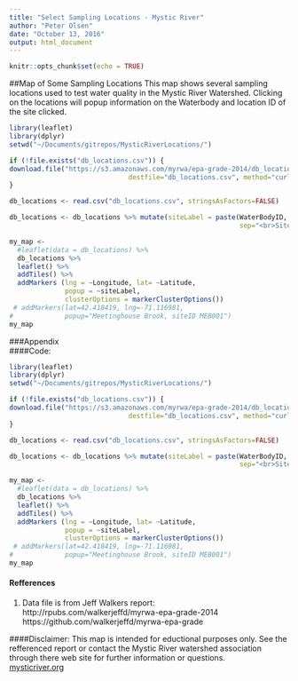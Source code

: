 ```yaml
---
title: "Select Sampling Locations - Mystic River"
author: "Peter Olsen"
date: "October 13, 2016"
output: html_document
---
```


```r
knitr::opts_chunk$set(echo = TRUE)
```

##Map of Some Sampling Locations
This map shows several sampling locations used to test water quality in the Mystic River Watershed.  Clicking on the locations will popup information on the Waterbody and location ID of the site clicked.


```r
library(leaflet)
library(dplyr)
setwd("~/Documents/gitrepos/MysticRiverLocations/")

if (!file.exists("db_locations.csv")) {
download.file("https://s3.amazonaws.com/myrwa/epa-grade-2014/db_locations.csv", 
                              destfile="db_locations.csv", method="curl")
}

db_locations <- read.csv("db_locations.csv", stringsAsFactors=FALSE)

db_locations <- db_locations %>% mutate(siteLabel = paste(WaterBodyID,  ID, 
                                                          sep="<br>Site ID: "))

my_map <- 
  #leaflet(data = db_locations) %>%
  db_locations %>%
  leaflet() %>%
  addTiles() %>%
  addMarkers (lng = ~Longitude, lat= ~Latitude, 
              popup = ~siteLabel,
              clusterOptions = markerClusterOptions())
 # addMarkers(lat=42.418419, lng=-71.116981,
#             popup="Meetinghouse Brook, siteID MEB001")
my_map  
```  
  
###Appendix  
####Code:  
```r
library(leaflet)
library(dplyr)
setwd("~/Documents/gitrepos/MysticRiverLocations/")

if (!file.exists("db_locations.csv")) {
download.file("https://s3.amazonaws.com/myrwa/epa-grade-2014/db_locations.csv", 
                              destfile="db_locations.csv", method="curl")
}

db_locations <- read.csv("db_locations.csv", stringsAsFactors=FALSE)

db_locations <- db_locations %>% mutate(siteLabel = paste(WaterBodyID,  ID, 
                                                          sep="<br>Site ID: "))

my_map <- 
  #leaflet(data = db_locations) %>%
  db_locations %>%
  leaflet() %>%
  addTiles() %>%
  addMarkers (lng = ~Longitude, lat= ~Latitude, 
              popup = ~siteLabel,
              clusterOptions = markerClusterOptions())
 # addMarkers(lat=42.418419, lng=-71.116981,
#             popup="Meetinghouse Brook, siteID MEB001")
my_map  
```
#### Refferences
1. Data file is from Jeff Walkers report:  
http://rpubs.com/walkerjeffd/myrwa-epa-grade-2014  
https://github.com/walkerjeffd/myrwa-epa-grade

####Disclaimer: 
This map is intended for eductional purposes only.   See the refferenced report or contact the Mystic River watershed association through there web site for further information or questions.  
[mysticriver.org](http://mysticriver.org)